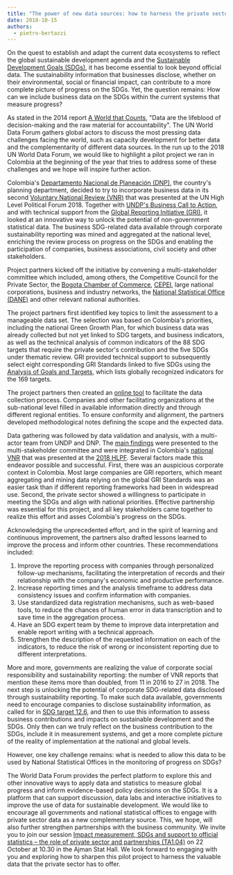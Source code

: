 ```yaml
---
title: "The power of new data sources: how to harness the private sector's role?"
date: 2018-10-15
authors:
  - pietro-bertazzi
---
```


On the quest to establish and adapt the current data ecosystems to reflect the global sustainable development agenda and the [Sustainable Development Goals (SDGs)](https://sustainabledevelopment.un.org/sdgs), it has become essential to look beyond official data. The sustainability information that businesses disclose, whether on their environmental, social or financial impact, can contribute to a more complete picture of progress on the SDGs. Yet, the question remains: How can we include business data on the SDGs within the current systems that measure progress?

As stated in the 2014 report [A World that Counts](http://www.undatarevolution.org/wp-content/uploads/2014/11/A-World-That-Counts.pdf), "Data are the lifeblood of decision-making and the raw material for accountability". The UN World Data Forum gathers global actors to discuss the most pressing data challenges facing the world, such as capacity development for better data and the complementarity of different data sources. In the run up to the 2018 UN World Data Forum, we would like to highlight a pilot project we ran in Colombia at the beginning of the year that tries to address some of these challenges and we hope will inspire further action.

Colombia's [Departamento Nacional de Planeación (DNP)](https://www.dnp.gov.co/), the country's planning department, decided to try to incorporate business data in its second [Voluntary National Review (VNR)](https://sustainabledevelopment.un.org/vnrs/) that was presented at the UN High Level Political Forum 2018. Together with [UNDP's Business Call to Action](https://www.undp.org/content/undp/en/home/partners/private_sector/BCTA.html), and with technical support from the [Global Reporting Initiative (GRI)](https://www.globalreporting.org/), it looked at an innovative way to unlock the potential of non-government statistical data. The business SDG-related data available through corporate sustainability reporting was mined and aggregated at the national level, enriching the review process on progress on the SDGs and enabling the participation of companies, business associations, civil society and other stakeholders.

Project partners kicked off the initiative by convening a multi-stakeholder committee which included, among others, the Competitive Council for the Private Sector, the [Bogota Chamber of Commerce](https://www.ccb.org.co/en), [CEPEI](http://cepei.org/), large national corporations, business and industry networks, the [National Statistical Office (DANE)](https://www.dane.gov.co/) and other relevant national authorities.

The project partners first identified key topics to limit the assessment to a manageable data set. The selection was based on Colombia's priorities, including the national Green Growth Plan, for which business data was already collected but not yet linked to SDG targets, and business indicators, as well as the technical analysis of common indicators of the 88 SDG targets that require the private sector's contribution and the five SDGs under thematic review. GRI provided technical support to subsequently select eight corresponding GRI Standards linked to five SDGs using the [Analysis of Goals and Targets](https://www.globalreporting.org/resourcelibrary/GRI_UNGC_Business-Reporting-on-SDGs_Analysis-of-Goals-and-Targets.pdf), which lists globally recognized indicators for the 169 targets.

The project partners then created an [online tool](http://www.odsreportevoluntario.org/) to facilitate the data collection process. Companies and other facilitating organizations at the sub-national level filled in available information directly and through different regional entities. To ensure conformity and alignment, the partners developed methodological notes defining the scope and the expected data.

Data gathering was followed by data validation and analysis, with a multi-actor team from UNDP and DNP. The [main findings](https://assets.ctfassets.net/27p7ivvbl4bs/8XJw3xSMMMgw0qcYYiKsU/a4e9a5f4ee6128363faef7afe7bc395b/Private_Sector_and_Its_Contribution_to_the_SDGs-_A_Journey_to_Data_Gathering_and_Reporting_in_Colombia_DIGITAL.pdf) were presented to the multi-stakeholder committee and were integrated in Colombia's [national VNR](https://sustainabledevelopment.un.org/content/documents/20338Colombia_2018_VNR_Espan771ol_1.pdf) that was presented at the [2018 HLPF](https://sustainabledevelopment.un.org/hlpf/2018).
Several factors made this endeavor possible and successful. First, there was an auspicious corporate context in Colombia. Most large companies are GRI reporters, which meant aggregating and mining data relying on the global GRI Standards was an easier task than if different reporting frameworks had been in widespread use. Second, the private sector showed a willingness to participate in meeting the SDGs and align with national priorities. Effective partnership was essential for this project, and all key stakeholders came together to realize this effort and asses Colombia's progress on the SDGs.

Acknowledging the unprecedented effort, and in the spirit of learning and continuous improvement, the partners also drafted lessons learned to improve the process and inform other countries. These recommendations included:

1. Improve the reporting process with companies through personalized follow-up mechanisms, facilitating the interpretation of records and their relationship with the company's economic and productive performance.
1. Increase reporting times and the analysis timeframe to address data consistency issues and confirm information with companies.
1. Use standardized data registration mechanisms, such as web-based tools, to reduce the chances of human error in data transcription and to save time in the aggregation process.
1. Have an SDG expert team by theme to improve data interpretation and enable report writing with a technical approach.
1. Strengthen the description of the requested information on each of the indicators, to reduce the risk of wrong or inconsistent reporting due to different interpretations.

More and more, governments are realizing the value of corporate social responsibility and sustainability reporting: the number of VNR reports that mention these items more than doubled, from 11 in 2016 to 27 in 2018. The next step is unlocking the potential of corporate SDG-related data disclosed through sustainability reporting. To make such data available, governments need to encourage companies to disclose sustainability information, as called for in [SDG target 12.6](https://unstats.un.org/sdgs/indicators/indicators-list/), and then to use this information to assess business contributions and impacts on sustainable development and the SDGs. Only then can we truly reflect on the business contribution to the SDGs, include it in measurement systems, and get a more complete picture of the reality of implementation at the national and global levels.

However, one key challenge remains: what is needed to allow this data to be used by National Statistical Offices in the monitoring of progress on SDGs?

The World Data Forum provides the perfect platform to explore this and other innovative ways to apply data and statistics to measure global progress and inform evidence-based policy decisions on the SDGs. It is a platform that can support discussion, data labs and interactive initiatives to improve the use of data for sustainable development. We would like to encourage all governments and national statistical offices to engage with private sector data as a new complementary source. This, we hope, will also further strengthen partnerships with the business community. We invite you to join our session [Impact measurement, SDGs and support to official statistics – the role of private sector and partnerships (TA1.04)](/2018/sessions/ta1.04/) on 22 October at 10.30 in the Ajman Stat Hall. We look forward to engaging with you and exploring how to sharpen this pilot project to harness the valuable data that the private sector has to offer.
